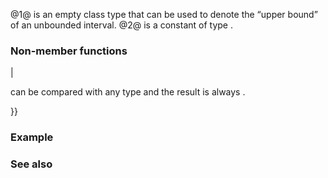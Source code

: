 {{cpp/title|unreachable_sentinel_t|unreachable_sentinel}}
{{cpp/iterator/navbar}}

{{dcl begin}}
{{dcl header|iterator}}
{{dcl|num=1|since=c++20|
struct unreachable_sentinel_t;
}}
{{dcl|num=2|since=c++20|
inline constexpr unreachable_sentinel_t unreachable_sentinel{};
}}
{{dcl end}}

@1@ {{tt|unreachable_sentinel_t}} is an empty class type that can be used to denote the “upper bound” of an unbounded interval.
@2@ {{tt|unreachable_sentinel}} is a constant of type {{tt|unreachable_sentinel_t}}.

===Non-member functions===
{{dsc begin}}
{{dsc tfun|cpp/iterator/unreachable_sentinel_t|inlinemem=true|title=operator==|compares an {{tt|unreachable_sentinel_t}} with a value of any {{lconcept|weakly_incrementable}} type|notes={{mark c++20}}}}
{{dsc end}}

{{member|operator{{==}}{{small|(std::unreachable_sentinel_t)}}|
{{ddcl|since=c++20|1=
template&lt;std::weakly_incrementable I&gt;
friend constexpr bool operator==( unreachable_sentinel_t, const I&amp; ) noexcept
{ return false; }
}}

{{tt|unreachable_sentinel_t}} can be compared with any {{lconcept|weakly_incrementable}} type and the result is always {{c|false}}.

{{cpp/hidden friend|tmpl=yes|{{tt|std::unreachable_sentinel_t}}}}
}}

===Example===
{{example
|code=
#include &lt;algorithm&gt;
#include &lt;cstddef&gt;
#include &lt;iostream&gt;
#include &lt;iterator&gt;

template&lt;class CharT&gt;
constexpr std::size_t strlen(const CharT* s)
{
    return std::ranges::find(s, std::unreachable_sentinel, CharT{}) - s;
}

template&lt;class CharT&gt;
constexpr std::size_t find_first(const CharT* haystack, const CharT* needle)
{
    const char* needle_end = needle + strlen(needle);
    // search(begin, unreachable_sentinel) is usually more efficient than
    // search(begin, end) due to one less comparison per cycle.
    // But "needle" MUST BE PRESENT in the "haystack", otherwise the call
    // is UB (which is a compile-time error in constexpr context).
    auto found = std::ranges::search(haystack, std::unreachable_sentinel,
                                     needle, needle_end);
    return found.begin() - haystack;
}

int main()
{
    static_assert(strlen("The quick brown fox jumps over a lazy dog.") == 42);
    static_assert(find_first("unsigned short int", "short") == 9);
//  static_assert(find_first("long int", "float")); // compile-time error
}
}}

===See also===
{{dsc begin}}
{{dsc inc|cpp/ranges/dsc iota_view}}
{{dsc end}}

{{langlinks|ja|zh}}